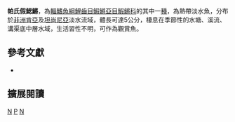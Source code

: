 {{Speciesbox 
| taxon = Nothobranchius palmqvisti
| image = Nothobranchius palmqvisti.jpg
| status = LC
| status_system = IUCN3.1
| authority =  [[Lönnberg|Lönnberg]], 1907
| synonyms = *''Fundulus palmqvisti, Lönnberg, 1907''
*''Fundulopanchax palmquisti, Lönnberg, 1907''
*''Nothobranchius palmquisti, Lönnberg, 1907''
*''Fundulus palmquisti, Lönnberg, 1907''
*''Nothobranchius palmquesti, Lönnberg, 1907''
*''Notobranchius palmquisti, Lönnberg, 1907''
}}
'''帕氏假鰓鱂'''，為[[輻鰭魚綱|輻鰭魚綱]][[鯉齒目|鯉齒目]][[鰕鱂亞目|鰕鱂亞目]][[鰕鱂科|鰕鱂科]]的其中一[[種|種]]，為熱帶淡水魚，分布於[[非洲|非洲]][[肯亞|肯亞]]及[[坦尚尼亞|坦尚尼亞]]淡水流域，體長可達5公分，棲息在季節性的水塘、溪流、溝渠底中層水域，生活習性不明，可作為觀賞魚。

== 參考文獻 ==
*{{FishBase_species|genus=Nothobranchius|species=palmqvisti |year=2014|month=8}}

== 擴展閱讀 ==
{{refbegin}}
{{wikispecies-inline|Nothobranchius palmqvisti|帕氏假鰓鱂}}
{{refend}}
{{Taxonbar|from=Q1941442}}

[[Category:觀賞魚|N]]
[[Category:假鰓鱂屬|P]]
[[Category:1907年描述的魚類|N]]